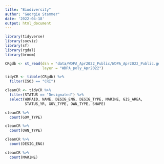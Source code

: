 ```yaml
---
title: "Biodiversity"
author: "Georgie Stammer"
date: '2022-04-18'
output: html_document
---
```


```r
library(tidyverse)
library(socviz)
library(sf)
library(rgdal)
library(broom)
```

```r
CRgdb <- st_read(dsn = "data/WDPA_Apr2022_Public/WDPA_Apr2022_Public.gdb",
                 layer = "WDPA_poly_Apr2022")
```

```r
tidyCR <- tibble(CRgdb) %>%
  filter(ISO3 == "CRI")

cleanCR <- tidyCR %>%
  filter(STATUS == "Designated") %>%
  select(WDPAID, NAME, DESIG_ENG, DESIG_TYPE, MARINE, GIS_AREA,
         STATUS_YR, GOV_TYPE, OWN_TYPE, SHAPE)
```

```r
cleanCR %>%
  count(GOV_TYPE)

cleanCR %>%
  count(OWN_TYPE)

cleanCR %>%
  count(DESIG_ENG)

cleanCR %>%
  count(MARINE)
```






